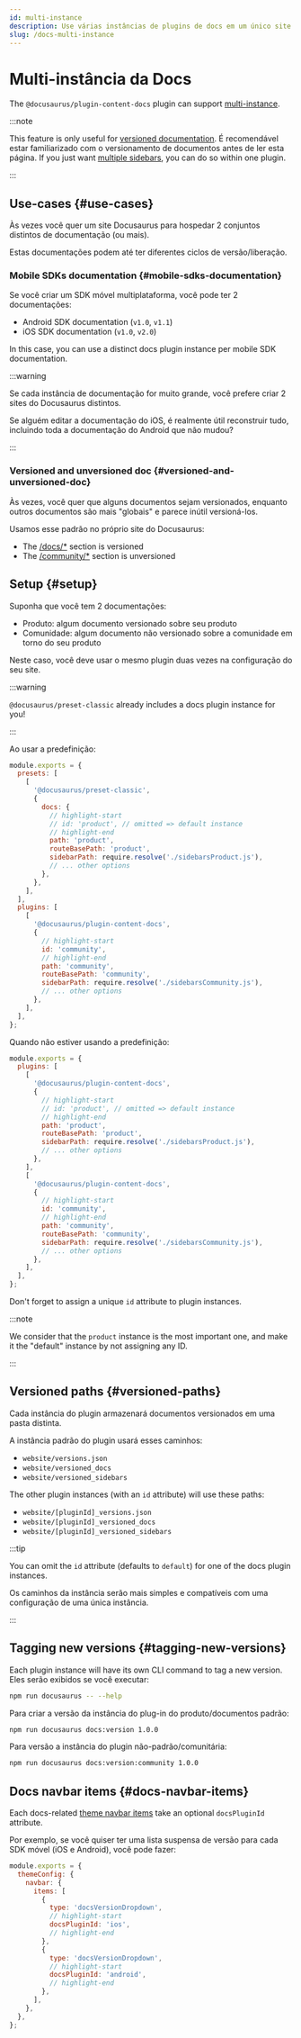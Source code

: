 ```yaml
---
id: multi-instance
description: Use várias instâncias de plugins de docs em um único site Docusaurus.
slug: /docs-multi-instance
---
```


# Multi-instância da Docs

The `@docusaurus/plugin-content-docs` plugin can support [multi-instance](../../using-plugins.mdx#multi-instance-plugins-and-plugin-ids).

:::note

This feature is only useful for [versioned documentation](./versioning.mdx). É recomendável estar familiarizado com o versionamento de documentos antes de ler esta página. If you just want [multiple sidebars](./sidebar/multiple-sidebars.mdx), you can do so within one plugin.

:::

## Use-cases {#use-cases}

Às vezes você quer um site Docusaurus para hospedar 2 conjuntos distintos de documentação (ou mais).

Estas documentações podem até ter diferentes ciclos de versão/liberação.

### Mobile SDKs documentation {#mobile-sdks-documentation}

Se você criar um SDK móvel multiplataforma, você pode ter 2 documentações:

- Android SDK documentation (`v1.0`, `v1.1`)
- iOS SDK documentation (`v1.0`, `v2.0`)

In this case, you can use a distinct docs plugin instance per mobile SDK documentation.

:::warning

Se cada instância de documentação for muito grande, você prefere criar 2 sites do Docusaurus distintos.

Se alguém editar a documentação do iOS, é realmente útil reconstruir tudo, incluindo toda a documentação do Android que não mudou?

:::

### Versioned and unversioned doc {#versioned-and-unversioned-doc}

Às vezes, você quer que alguns documentos sejam versionados, enquanto outros documentos são mais "globais" e parece inútil versioná-los.

Usamos esse padrão no próprio site do Docusaurus:

- The [/docs/\*](/docs) section is versioned
- The [/community/\*](/community/support) section is unversioned

## Setup {#setup}

Suponha que você tem 2 documentações:

- Produto: algum documento versionado sobre seu produto
- Comunidade: algum documento não versionado sobre a comunidade em torno do seu produto

Neste caso, você deve usar o mesmo plugin duas vezes na configuração do seu site.

:::warning

`@docusaurus/preset-classic` already includes a docs plugin instance for you!

:::

Ao usar a predefinição:

```js title="docusaurus.config.js"
module.exports = {
  presets: [
    [
      '@docusaurus/preset-classic',
      {
        docs: {
          // highlight-start
          // id: 'product', // omitted => default instance
          // highlight-end
          path: 'product',
          routeBasePath: 'product',
          sidebarPath: require.resolve('./sidebarsProduct.js'),
          // ... other options
        },
      },
    ],
  ],
  plugins: [
    [
      '@docusaurus/plugin-content-docs',
      {
        // highlight-start
        id: 'community',
        // highlight-end
        path: 'community',
        routeBasePath: 'community',
        sidebarPath: require.resolve('./sidebarsCommunity.js'),
        // ... other options
      },
    ],
  ],
};
```

Quando não estiver usando a predefinição:

```js title="docusaurus.config.js"
module.exports = {
  plugins: [
    [
      '@docusaurus/plugin-content-docs',
      {
        // highlight-start
        // id: 'product', // omitted => default instance
        // highlight-end
        path: 'product',
        routeBasePath: 'product',
        sidebarPath: require.resolve('./sidebarsProduct.js'),
        // ... other options
      },
    ],
    [
      '@docusaurus/plugin-content-docs',
      {
        // highlight-start
        id: 'community',
        // highlight-end
        path: 'community',
        routeBasePath: 'community',
        sidebarPath: require.resolve('./sidebarsCommunity.js'),
        // ... other options
      },
    ],
  ],
};
```

Don't forget to assign a unique `id` attribute to plugin instances.

:::note

We consider that the `product` instance is the most important one, and make it the "default" instance by not assigning any ID.

:::

## Versioned paths {#versioned-paths}

Cada instância do plugin armazenará documentos versionados em uma pasta distinta.

A instância padrão do plugin usará esses caminhos:

- `website/versions.json`
- `website/versioned_docs`
- `website/versioned_sidebars`

The other plugin instances (with an `id` attribute) will use these paths:

- `website/[pluginId]_versions.json`
- `website/[pluginId]_versioned_docs`
- `website/[pluginId]_versioned_sidebars`

:::tip

You can omit the `id` attribute (defaults to `default`) for one of the docs plugin instances.

Os caminhos da instância serão mais simples e compatíveis com uma configuração de uma única instância.

:::

## Tagging new versions {#tagging-new-versions}

Each plugin instance will have its own CLI command to tag a new version. Eles serão exibidos se você executar:

```bash npm2yarn
npm run docusaurus -- --help
```

Para criar a versão da instância do plug-in do produto/documentos padrão:

```bash npm2yarn
npm run docusaurus docs:version 1.0.0
```

Para versão a instância do plugin não-padrão/comunitária:

```bash npm2yarn
npm run docusaurus docs:version:community 1.0.0
```

## Docs navbar items {#docs-navbar-items}

Each docs-related [theme navbar items](../../api/themes/theme-configuration.mdx#navbar) take an optional `docsPluginId` attribute.

Por exemplo, se você quiser ter uma lista suspensa de versão para cada SDK móvel (iOS e Android), você pode fazer:

```js title="docusaurus.config.js"
module.exports = {
  themeConfig: {
    navbar: {
      items: [
        {
          type: 'docsVersionDropdown',
          // highlight-start
          docsPluginId: 'ios',
          // highlight-end
        },
        {
          type: 'docsVersionDropdown',
          // highlight-start
          docsPluginId: 'android',
          // highlight-end
        },
      ],
    },
  },
};
```

